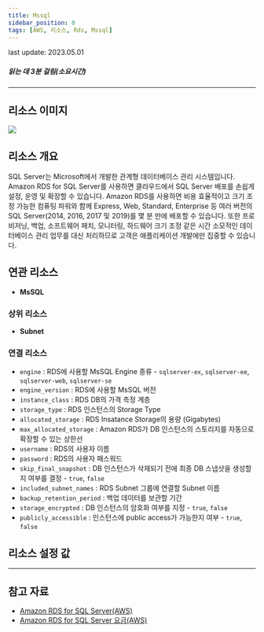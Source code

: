 ```yaml
---
title: Mssql
sidebar_position: 0
tags: [AWS, 리소스, Rds, Mssql]
---
```



<span className="theme-doc-version-badge badge badge--secondary">
    last update: 2023.05.01
</span>

##### 읽는 데 3분 걸림(소요시간)

---

## 리소스 이미지

<img src={icon} />

## 리소스 개요

SQL Server는 Microsoft에서 개발한 관계형 데이터베이스 관리 시스템입니다. Amazon RDS for SQL Server를 사용하면 클라우드에서 SQL Server 배포를 손쉽게 설정, 운영 및 확장할 수 있습니다. Amazon RDS를 사용하면 비용 효율적이고 크기 조정 가능한 컴퓨팅 파워와 함께 Express, Web, Standard, Enterprise 등 여러 버전의 SQL Server(2014, 2016, 2017 및 2019)를 몇 분 만에 배포할 수 있습니다. 또한 프로비저닝, 백업, 소프트웨어 패치, 모니터링, 하드웨어 크기 조정 같은 시간 소모적인 데이터베이스 관리 업무를 대신 처리하므로 고객은 애플리케이션 개발에만 집중할 수 있습니다.

## 연관 리소스

-   **MsSQL**

### 상위 리소스

-   **Subnet**

### 연결 리소스

-   `engine` : RDS에 사용할 MsSQL Engine 종류 - `sqlserver-ex`, `sqlserver-ee`, `sqlserver-web`, `sqlserver-se`
-   `engine_version` : RDS에 사용할 MsSQL 버전
-   `instance_class` : RDS DB의 가격 측정 계층
-   `storage_type` : RDS 인스턴스의 Storage Type
-   `allocated_storage` : RDS Insatance Storage의 용량 (Gigabytes)
-   `max_allocated_storage` : Amazon RDS가 DB 인스턴스의 스토리지를 자동으로 확장할 수 있는 상한선
-   `username` : RDS의 사용자 이름
-   `password` : RDS의 사용자 패스워드
-   `skip_final_snapshot` : DB 인스턴스가 삭제되기 전에 최종 DB 스냅샷을 생성할지 여부를 결정 - `true`, `false`
-   `included_subnet_names` : RDS Subnet 그룹에 연결할 Subnet 이름
-   `backup_retention_period` : 백업 데이터를 보관할 기간
-   `storage_encrypted` : DB 인스턴스의 암호화 여부를 지정 - `true`, `false`
-   `publicly_accessible` : 인스턴스에 public access가 가능한지 여부 - `true`, `false`

## 리소스 설정 값

---

## 참고 자료

-   [Amazon RDS for SQL Server(AWS)](https://aws.amazon.com/ko/rds/sqlserver/)
-   [Amazon RDS for SQL Server 요금(AWS)](https://aws.amazon.com/ko/rds/sqlserver/pricing/?nc=sn&loc=4)
